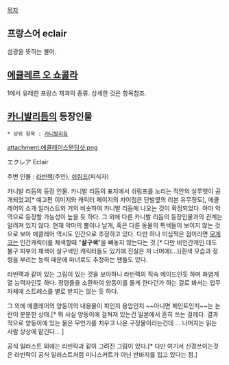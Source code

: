 [[목차]]

== 프랑스어 eclair ==
섬광을 뜻하는 불어.

== [[에클레르 오 쇼콜라]] ==
1에서 유래한 프랑스 제과의 종류. 상세한 것은 항목참조.

== [[카니발리듬]]의 등장인물 ==

 * 상위 항목 : [[카니발리듬]]

attachment:에클레어스탠딩샷.png

エクレア
Eclair
 
주변 인물 : [[라빈랙]](주인), [[쉬림프]](피식자)

카니발 리듬의 등장 인물. 카니발 리듬의 표지에서 쉬림프를 노리는 적안의 실루엣이 공개되었고[* 예고편 이미지와 캐릭터 페이지의 차이점은 단발옆의 리본 유무정도], 에클레어의 소개 일러스트와 거의 비슷하여 카니발 리듬에 나오는 것이 확정되었다. 아마 악역으로 등장할 가능성이 높을 듯 하다. 그 외에 다른 카니발 리듬의 등장인물과의 관계는 알려져 있지 않다. 현재 악마의 뿔이나 날개, 혹은 다른 동물의 특색들이 보이지 않는 것으로 보아 에클레어 역시도 인간으로 추정하고 있다.
다만 하나 미심쩍은 점이라면 [[모게코]]는 인간캐릭터를 채색할때 "'''살구색'''"을 빼놓지 않는다는 것.[* 다만 비인간캐인 데도 불구 피부의 채색이 살구색인 캐릭터들도 있기에 진실은 저 너머에(...)]흰색 모습과 정령을 부리는 능력 때문에 마녀로도 추정하는 팬들도 있다.

라빈랙과 같이 있는 그림이 있는 것을 보아하니 라빈랙의 직속 메이드인듯 하며 화염계열 능력자인듯 하다. 정령들을 소환하여 양동이를 들게 한다던가 하는 걸로 봐서는 업무 자체에 스트레스를 별로 받지는 않는 듯 하다.

그 외에 에클레어의 양동이의 내용물이 피인지 용암인지 ~~아니면 페인트인지~~는 논란이 분분한 상태.[* 뭐 사실 양동이에 걸쳐져 있는건 일본에서 흔히 쓰는 걸레다. 결과적으로 양동이에 있는 물은 무언가를 치우고 나온 구정물이라는건데 ... 나머지는 읽는 사람 상상에 맡긴다... ]

공식 일러스트 외에는 라빈락과 같이 그려진 그림이 있다.[* 다만 여기서 신경쓰이는것은 라빈락이 공식 일러스트처럼 미니스커트가 아닌 반바지를 입고 있다는 점.]
